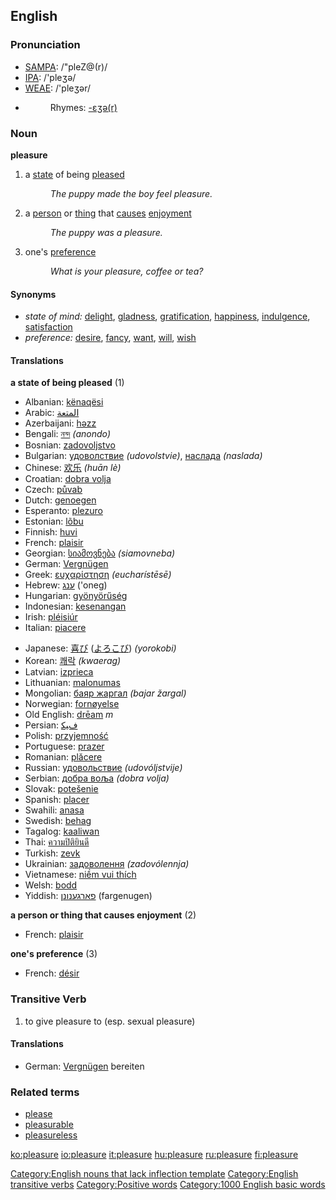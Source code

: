 ==English==

===Pronunciation===
*[[SAMPA]]: /"pleZ@(r)/
*[[IPA]]: /'pleʒə/
*[[WEAE]]: /'pleʒər/
*{{audio|en-us-pleasure.ogg|Audio (US)}}
*:Rhymes: [[Rhymes:English:-ɛʒə(r)|-ɛʒə(r)]]

===Noun===
'''pleasure'''

# a [[state]] of being [[please]]d
#: ''The puppy made the boy feel pleasure.''
# a [[person]] or [[thing]] that [[cause]]s [[enjoyment]]
#: ''The puppy was a pleasure.''
# one's [[preference]]
#: ''What is your pleasure, coffee or tea?''

====Synonyms====
*''state of mind:'' [[delight]], [[gladness]], [[gratification]], [[happiness]], [[indulgence]], [[satisfaction]]
* ''preference:'' [[desire]], [[fancy]], [[want]], [[will]], [[wish]]

====Translations====
'''a state of being pleased''' (1)
{{top}}
*Albanian: [[kënaqësi]]
*Arabic: [[المتعة]]
*Azerbaijani: [[həzz]]
*Bengali: [[নন্দ]] ''(anondo)''
*Bosnian: [[zadovoljstvo]]
*Bulgarian: [[удоволствие]] ''(udovolstvie)'', [[наслада]] ''(naslada)''
*Chinese: [[欢乐]] ''(huān lè)''
*Croatian: [[dobra volja]]
*Czech: [[půvab]]
*Dutch: [[genoegen]]
*Esperanto: [[plezuro]]
*Estonian: [[lõbu]]
*Finnish: [[huvi]]
*French: [[plaisir]]
*Georgian: [[სიამოვნება]] ''(siamovneba)''
*German: [[Vergnügen]]
*Greek: [[ευχαρίστηση]] ''(eucharístēsē)''
*Hebrew: [[ענג]] ('oneg)
*Hungarian: [[gyönyörűség]]
*Indonesian: [[kesenangan]]
*Irish: [[pléisiúr]]
*Italian: [[piacere]]
{{mid}}
*Japanese: [[喜び]] ([[よろこび]]) ''(yorokobi)''
*Korean: [[쾌락]] ''(kwaerag)''
*Latvian: [[izprieca]]
*Lithuanian: [[malonumas]]
*Mongolian: [[баяр жаргал]] ''(bajar žargal)''
*Norwegian: [[fornøyelse]]
*Old English: [[dream#Old English|drēam]] ''m''
*Persian: [[ﻑﻴﻜ]]
*Polish: [[przyjemność]]
*Portuguese: [[prazer]]
*Romanian: [[plăcere]]
*Russian: [[удовольствие]] ''(udovóljstvije)''
*Serbian: [[добра воља]] ''(dobra volja)''
*Slovak: [[potešenie]]
*Spanish: [[placer]]
*Swahili: [[anasa]]
*Swedish: [[behag]]
*Tagalog: [[kaaliwan]]
*Thai: [[ความปิติยินดี]]
*Turkish: [[zevk]]
*Ukrainian: [[задоволення]] ''(zadovólennja)''
*Vietnamese: [[niềm vui thích]]
*Welsh: [[bodd]]
*Yiddish: [[פארגענונן]] (fargenugen)
{{bottom}}

'''a person or thing that causes enjoyment''' (2)
{{top}}
*French: [[plaisir]] {{m}}
{{mid}}
{{bottom}}

'''one's preference''' (3)
{{top}}
*French: [[désir]] {{m}}
{{mid}}
{{bottom}}

===Transitive Verb===
{{en-verb|pleasur|ing}}

# to give pleasure to (esp. sexual pleasure)

====Translations====
*German: [[Vergnügen]] bereiten

===Related terms===
* [[please]] {{pos_v}}
* [[pleasurable]]
* [[pleasureless]]

[[Category:English nouns that lack inflection template]]
[[Category:English transitive verbs]]
[[Category:Positive words]]
[[Category:1000 English basic words]]

[[ko:pleasure]]
[[io:pleasure]]
[[it:pleasure]]
[[hu:pleasure]]
[[ru:pleasure]]
[[fi:pleasure]]